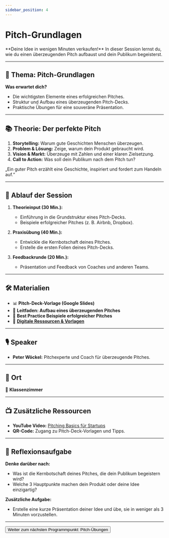 ```yaml
---
sidebar_position: 4
---
```


# Pitch-Grundlagen

<Admonition type="info" icon="🎤">
  **Deine Idee in wenigen Minuten verkaufen!**  
  In dieser Session lernst du, wie du einen überzeugenden Pitch aufbaust und dein Publikum begeisterst.
</Admonition>

---

## 🎯 **Thema:** Pitch-Grundlagen

**Was erwartet dich?**  
- Die wichtigsten Elemente eines erfolgreichen Pitches.  
- Struktur und Aufbau eines überzeugenden Pitch-Decks.  
- Praktische Übungen für eine souveräne Präsentation.  

---

## 📚 **Theorie: Der perfekte Pitch**

1. **Storytelling:** Warum gute Geschichten Menschen überzeugen.  
2. **Problem & Lösung:** Zeige, warum dein Produkt gebraucht wird.  
3. **Vision & Markt:** Überzeuge mit Zahlen und einer klaren Zielsetzung.  
4. **Call to Action:** Was soll dein Publikum nach dem Pitch tun?  

<Admonition type="quote" icon="💡">
  „Ein guter Pitch erzählt eine Geschichte, inspiriert und fordert zum Handeln auf.“  
</Admonition>

---

## 📝 **Ablauf der Session**

1. **Theorieinput (30 Min.):**  
   - Einführung in die Grundstruktur eines Pitch-Decks.  
   - Beispiele erfolgreicher Pitches (z. B. Airbnb, Dropbox).  

2. **Praxisübung (40 Min.):**  
   - Entwickle die Kernbotschaft deines Pitches.  
   - Erstelle die ersten Folien deines Pitch-Decks.  

3. **Feedbackrunde (20 Min.):**  
   - Präsentation und Feedback von Coaches und anderen Teams.  

---

## 🛠️ **Materialien**

- 📊 **Pitch-Deck-Vorlage (Google Slides)**  
- 📝 **Leitfaden: Aufbau eines überzeugenden Pitches**  
- 📄 **Best Practice Beispiele erfolgreicher Pitches**  
- 📂 **[Digitale Ressourcen & Vorlagen](https://drive.google.com/drive/folders/1GMZ5pg54OIcuKGARYLaR_-Cr4w9XJ9iA?usp=drive_link)**  

---

## 🎙️ **Speaker**

- **Peter Wöckel:** Pitchexperte und Coach für überzeugende Pitches.  

---

## 📍 **Ort**

📍 **Klassenzimmer**  

---

## 📺 **Zusätzliche Ressourcen**

- **YouTube Video:** [Pitching Basics für Startups](https://www.youtube.com/watch?v=l0hVIH3EnlQ)  
- **QR-Code:** Zugang zu Pitch-Deck-Vorlagen und Tipps.  

---

## 🚀 **Reflexionsaufgabe**

**Denke darüber nach:**  
- Was ist die Kernbotschaft deines Pitches, die dein Publikum begeistern wird?  
- Welche 3 Hauptpunkte machen dein Produkt oder deine Idee einzigartig?  

**Zusätzliche Aufgabe:**  
- Erstelle eine kurze Präsentation deiner Idee und übe, sie in weniger als 3 Minuten vorzustellen.  

---

<Button destination="/roadmap/docs/startup-basics/yfn-school/day4/pitch-exercises">
  Weiter zum nächsten Programmpunkt: Pitch-Übungen
</Button>
